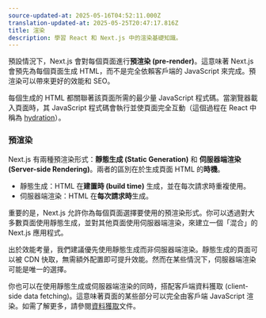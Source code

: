 ```yaml
---
source-updated-at: 2025-05-16T04:52:11.000Z
translation-updated-at: 2025-05-25T20:47:17.816Z
title: 渲染
description: 學習 React 和 Next.js 中的渲染基礎知識。
---
```


預設情況下，Next.js 會對每個頁面進行**預渲染 (pre-render)**。這意味著 Next.js 會預先為每個頁面生成 HTML，而不是完全依賴客戶端的 JavaScript 來完成。預渲染可以帶來更好的效能和 SEO。

每個生成的 HTML 都關聯著該頁面所需的最少量 JavaScript 程式碼。當瀏覽器載入頁面時，其 JavaScript 程式碼會執行並使頁面完全互動（這個過程在 React 中稱為 [hydration](https://react.dev/reference/react-dom/client/hydrateRoot)）。

### 預渲染

Next.js 有兩種預渲染形式：**靜態生成 (Static Generation)** 和 **伺服器端渲染 (Server-side Rendering)**。兩者的區別在於生成頁面 HTML 的**時機**。

- 靜態生成：HTML 在**建置時 (build time)** 生成，並在每次請求時重複使用。
- 伺服器端渲染：HTML 在**每次請求時**生成。

重要的是，Next.js 允許你為每個頁面選擇要使用的預渲染形式。你可以透過對大多數頁面使用靜態生成，並對其他頁面使用伺服器端渲染，來建立一個「混合」的 Next.js 應用程式。

出於效能考量，我們建議優先使用靜態生成而非伺服器端渲染。靜態生成的頁面可以被 CDN 快取，無需額外配置即可提升效能。然而在某些情況下，伺服器端渲染可能是唯一的選擇。

你也可以在使用靜態生成或伺服器端渲染的同時，搭配客戶端資料獲取 (client-side data fetching)。這意味著頁面的某些部分可以完全由客戶端 JavaScript 渲染。如需了解更多，請參閱[資料獲取](/docs/pages/building-your-application/data-fetching/client-side)文件。